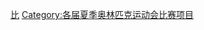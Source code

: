 {{CatRel|2012年夏季奧林匹克運動會比賽項目|2020年夏季奧林匹克運動會比賽項目}}

{{Commonscat|2016 Summer Olympics events}}

[[Category:2016年夏季奧林匹克運動會|比]]
[[Category:各届夏季奥林匹克运动会比赛项目|Category:各届夏季奥林匹克运动会比赛项目]]